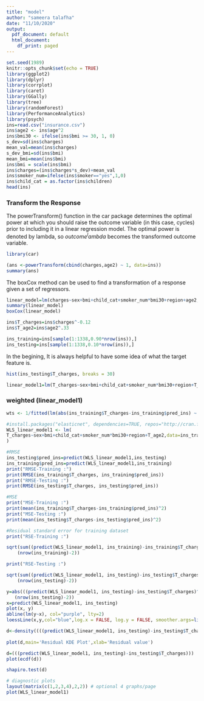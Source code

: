 ```yaml
---
title: "model"
author: "sameera talafha"
date: "11/10/2020"
output:
  pdf_document: default
  html_document:
    df_print: paged
---
```


```r
set.seed(1989)
knitr::opts_chunk$set(echo = TRUE)
library(ggplot2)
library(dplyr)
library(corrplot)
library(caret)
library(GGally)
library(tree)
library(randomForest)
library(PerformanceAnalytics)
library(psych)
ins=read.csv("insurance.csv")
ins$age2 <- ins$age^2
ins$bmi30 <- ifelse(ins$bmi >= 30, 1, 0)
s_dev=sd(ins$charges)
mean_val=mean(ins$charges)
s_dev_bmi=sd(ins$bmi)
mean_bmi=mean(ins$bmi)
ins$bmi = scale(ins$bmi)
ins$charges=(ins$charges*s_dev)+mean_val
ins$smoker_num=ifelse(ins$smoker=="yes",1,0)
ins$child_cat = as.factor(ins$children)
head(ins)

```


### Transform the Response

The powerTransform() function in the car package determines the optimal power at which you should raise the outcome variable (in this case, cycles) prior to including it in a linear regression model. The optimal power is denoted by lambda, so $outcome^lambda$ becomes the transformed outcome variable.

```r
library(car)

(ans <-powerTransform(cbind(charges,age2) ~ 1, data=ins))
summary(ans)
```

The boxCox method can  be used to find a transformation of a response given a set of regressors.

```r
linear_model=lm(charges~sex+bmi+child_cat+smoker_num*bmi30+region+age2, data= data.frame(ins))
summary(linear_model)
boxCox(linear_model)
```

```r
ins$T_charges=ins$charges^-0.12
ins$T_age2=ins$age2^.33

```



```r
ins_training=ins[sample(1:1338,0.90*nrow(ins)),]
ins_testing=ins[sample(1:1338,0.10*nrow(ins)),]
```



In the begining, It is always helpful to have some idea of what the target feature is.


```r
hist(ins_testing$T_charges, breaks = 30)
```
```r
linear_model1=lm(T_charges~sex+bmi+child_cat+smoker_num*bmi30+region+T_age2, data=ins_training)
```





###  weighted (linear_model1)

```r

wts <- 1/fitted(lm(abs(ins_training$T_charges-ins_training$pred_ins) ~ predict(linear_model1, ins_training)))^2

```





```r
#install.packages("elasticnet", dependencies=TRUE, repos="http://cran.fhcrc.org")
WLS_linear_model1 <- lm(
T_charges~sex+bmi+child_cat+smoker_num*bmi30+region+T_age2,data=ins_training, weights=wts,
)
```




```r
#RMSE
ins_testing$pred_ins=predict(WLS_linear_model1,ins_testing)
ins_training$pred_ins=predict(WLS_linear_model1,ins_training)
print("RMSE-Training :")
print(RMSE(ins_training$T_charges, ins_training$pred_ins))
print("RMSE-Testing :")
print(RMSE(ins_testing$T_charges, ins_testing$pred_ins))
```





```r
#MSE
print("MSE-Training :")
print(mean(ins_training$T_charges-ins_training$pred_ins)^2)
print("MSE-Testing :")
print(mean(ins_testing$T_charges-ins_testing$pred_ins)^2)
```



```r
#Residual standard error for training dataset
print("RSE-Training :")

sqrt(sum((predict(WLS_linear_model1, ins_training)-ins_training$T_charges)^2)/
    (nrow(ins_training)-2))

print("RSE-Testing :")

sqrt(sum((predict(WLS_linear_model1, ins_testing)-ins_testing$T_charges)^2)/
    (nrow(ins_testing)-2))

```



```r

y=abs(((predict(WLS_linear_model1, ins_testing)-ins_testing$T_charges)^2)/
   (nrow(ins_testing)-2))
x=predict(WLS_linear_model1, ins_testing)
plot(x, y)
abline(lm(y~x), col="purple", lty=2)
loessLine(x,y,col="blue",log.x = FALSE, log.y = FALSE, smoother.args=list())

```



```r
d<-density((((predict(WLS_linear_model1, ins_testing)-ins_testing$T_charges))))
  
plot(d,main='Residual KDE Plot',xlab='Residual value')
```



```r
d=(((predict(WLS_linear_model1, ins_testing)-ins_testing$T_charges)))
plot(ecdf(d))
```


```r
shapiro.test(d)
```




```r
# diagnostic plots
layout(matrix(c(1,2,3,4),2,2)) # optional 4 graphs/page
plot(WLS_linear_model1)
```






































